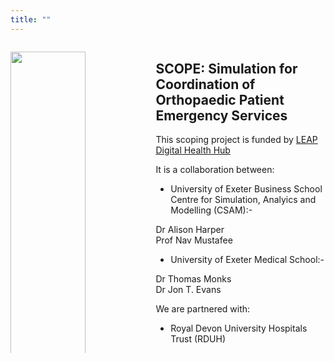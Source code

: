 ```yaml
---
title: ""
---
```


:::::: columns
::: {.column width="20%"}  

![](QUARTO/images/leap.png){width="100%"}  


![](QUARTO/images/exeter.png){width="100%"}  


![](QUARTO/images/RDUH.png){width="100%"}  

:::

::: {.column width="10%"}
<!-- empty column to create gap -->
:::

::: {.column width="50%"}
## SCOPE: Simulation for Coordination of Orthopaedic Patient Emergency Services

This scoping project is funded by [LEAP Digital Health Hub](https://leap-hub.ac.uk/about-the-hub/)

It is a collaboration between:

-   University of Exeter Business School Centre for Simulation, Analyics and Modelling (CSAM):-

Dr Alison Harper\
Prof Nav Mustafee

-   University of Exeter Medical School:-

Dr Thomas Monks\
Dr Jon T. Evans

We are partnered with:

-   Royal Devon University Hospitals Trust (RDUH)
:::
::::::
